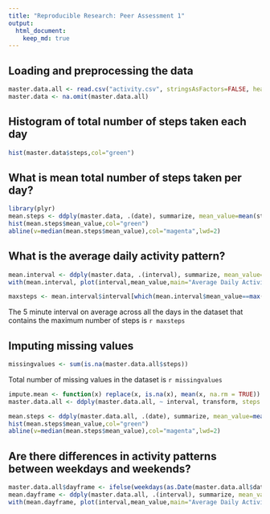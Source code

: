 ```yaml
---
title: "Reproducible Research: Peer Assessment 1"
output: 
  html_document:
    keep_md: true
---
```



## Loading and preprocessing the data
```r
master.data.all <- read.csv("activity.csv", stringsAsFactors=FALSE, header=TRUE)
master.data <- na.omit(master.data.all)
```

## Histogram of total number of steps taken each day
```r
hist(master.data$steps,col="green")
```



## What is mean total number of steps taken per day?
```r
library(plyr)
mean.steps <- ddply(master.data, .(date), summarize, mean_value=mean(steps))
hist(mean.steps$mean_value,col="green")
abline(v=median(mean.steps$mean_value),col="magenta",lwd=2)
```


## What is the average daily activity pattern?
```r
mean.interval <- ddply(master.data, .(interval), summarize, mean_value=mean(steps))
with(mean.interval, plot(interval,mean_value,main="Average Daily Activity Pattern",type="l"))
```

```r
maxsteps <- mean.interval$interval[which(mean.interval$mean_value==max(mean.interval$mean_value))]
```

The 5 minute interval on average across all the days in the dataset that contains the maximum number of steps is `r maxsteps`

## Imputing missing values
```r
missingvalues <- sum(is.na(master.data.all$steps))
```

Total number of missing values in the dataset is `r missingvalues`


```r
impute.mean <- function(x) replace(x, is.na(x), mean(x, na.rm = TRUE))
master.data.all <- ddply(master.data.all, ~ interval, transform, steps = impute.mean(steps))

mean.steps <- ddply(master.data.all, .(date), summarize, mean_value=mean(steps))
hist(mean.steps$mean_value,col="green")
abline(v=median(mean.steps$mean_value),col="magenta",lwd=2)

```



## Are there differences in activity patterns between weekdays and weekends?

```r
master.data.all$dayframe <- ifelse(weekdays(as.Date(master.data.all$date))%in%c("Saturday","Sunday"),"Weekend","Weekday")
mean.dayframe <- ddply(master.data.all, .(interval), summarize, mean_value=mean(steps))
with(mean.dayframe, plot(interval,mean_value,main="Average Daily Activity Pattern",type="l"))
```


